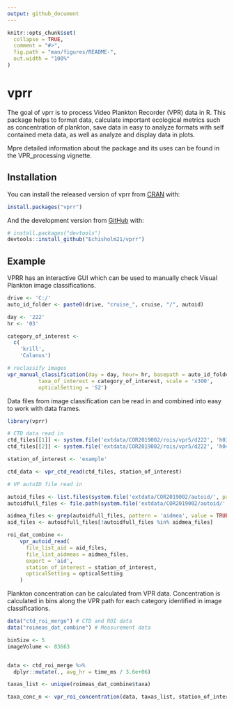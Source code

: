 ```yaml
---
output: github_document
---
```


<!-- README.md is generated from README.Rmd. Please edit that file -->

```r
knitr::opts_chunk$set(
  collapse = TRUE,
  comment = "#>",
  fig.path = "man/figures/README-",
  out.width = "100%"
)
```

# vprr

<!-- badges: start -->
<!-- badges: end -->

The goal of vprr is to process Video Plankton Recorder (VPR) data in R. This package helps to format data, calculate important ecological metrics such as concentration of plankton, save data in easy to analyze formats with self contained meta data, as well as analyze and display data in plots. 

Mpre detailed information about the package and its uses can be found in the VPR_processing vignette. 


## Installation

You can install the released version of vprr from [CRAN](https://CRAN.R-project.org) with:

``` r
install.packages("vprr")
```

And the development version from [GitHub](https://github.com/) with:

``` r
# install.packages("devtools")
devtools::install_github("Echisholm21/vprr")
```
## Example

VPRR has an interactive GUI which can be used to manually check Visual Plankton image classifications. 

```r
drive <- 'C:/'
auto_id_folder <- paste0(drive, "cruise_", cruise, "/", autoid)

day <- '222' 
hr <- '03'

category_of_interest <-
  c(
    'krill',
    'Calanus')

# reclassify images
vpr_manual_classification(day = day, hour= hr, basepath = auto_id_folder,gr = FALSE, 
          taxa_of_interest = category_of_interest, scale = 'x300',
          opticalSetting = 'S2')

```




Data files from image classification can be read in and combined into easy to work with data frames.

```r
library(vprr)

# CTD data read in 
ctd_files[[1]] <- system.file('extdata/COR2019002/rois/vpr5/d222', 'h03ctd.dat', package = 'vprr', mustWork = TRUE)
ctd_files[[2]] <- system.file('extdata/COR2019002/rois/vpr5/d222', 'h04ctd.dat', package = 'vprr', mustWork = TRUE)

station_of_interest <- 'example'

ctd_data <- vpr_ctd_read(ctd_files, station_of_interest)

# VP autoID file read in 

autoid_files <- list.files(system.file('extdata/COR2019002/autoid/', package = 'vprr'), recursive = TRUE)
autoidfull_files <- file.path(system.file('extdata/COR2019002/autoid/', package = 'vprr'), autoid_files)

aidmea_files <- grep(autoidfull_files, pattern = 'aidmea', value = TRUE)
aid_files <- autoidfull_files[!autoidfull_files %in% aidmea_files]

roi_dat_combine <-
    vpr_autoid_read(
      file_list_aid = aid_files,
      file_list_aidmeas = aidmea_files,
      export = 'aid',
      station_of_interest = station_of_interest,
      opticalSetting = opticalSetting
    )
```

Plankton concentration can be calculated from VPR data. Concentration is calculated in bins along the VPR path for each category identified in image classifications.

```r

data("ctd_roi_merge") # CTD and ROI data
data("roimeas_dat_combine") # Measurement data

binSize <- 5
imageVolume <- 83663


data <- ctd_roi_merge %>%
  dplyr::mutate(., avg_hr = time_ms / 3.6e+06)

taxas_list <- unique(roimeas_dat_combine$taxa)

taxa_conc_n <- vpr_roi_concentration(data, taxas_list, station_of_interest, binSize, imageVolume)

```



